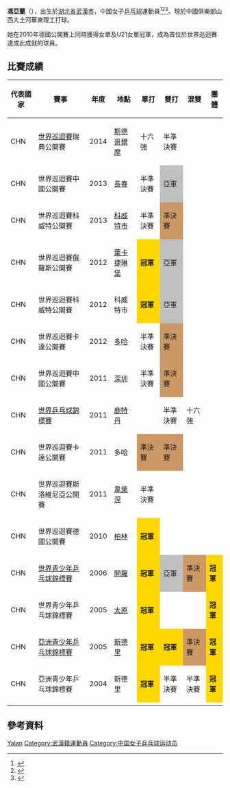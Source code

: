 {{noteTA|G1=Table Tennis}}
{{Infobox 乒乓球
| playername = 馮亞蘭
| image = ITTF World Tour 2017 German Open Feng Yalan 04.jpg
| imagesize = 
| caption =
| fullname = 
| nicknames =
| nationality = {{PRC}}
| residence = 
| playingstyle = 
| equipment = 
| hrank = 10（2013年7月）
| club = 山西大土河華東理工
| birthdate = {{birth date and age|1990|1|25}}
| birthplace = {{CHN}}[[湖北省|湖北省]][[武漢市|武漢市]]
| deathdate =
| deathplace =
| height = 
| weight = 
| medaltemplates =
{{MedalSport | 女子[[乒乓球|乒乓球]]}} 
{{MedalCountry | {{CHN}} }}  
{{MedalCompetition | [[世界青少年乒乓球錦標賽|世界青少年乒乓球錦標賽]] }} 
{{MedalGold | [[2006年世界青少年乒乓球錦標賽|2006年 開羅]] | 女子單打 }}
{{MedalGold | [[2006年世界青少年乒乓球錦標賽|2006年 開羅]] | 女子團體 }}
{{MedalSilver | [[2006年世界青少年乒乓球錦標賽|2006年 開羅]] | 女子雙打 }}
{{MedalBronze | [[2006年世界青少年乒乓球錦標賽|2006年 開羅]] | 混合雙打 }}
{{MedalCompetition | [[亞洲青少年乒乓球錦標賽|亞洲青少年乒乓球錦標賽]] }}
{{MedalGold | [[2004年亞洲青少年乒乓球錦標賽|2004年 新德里]] | 女子單打 }}
{{MedalGold | [[2004年亞洲青少年乒乓球錦標賽|2004年 新德里]] | 女子團體 }}
{{MedalGold | [[2005年亞洲青少年乒乓球錦標賽|2005年 新德里]] | 女子單打 }}
{{MedalGold | [[2005年亞洲青少年乒乓球錦標賽|2005年 新德里]] | 女子雙打 }}
{{MedalGold | [[2005年亞洲青少年乒乓球錦標賽|2005年 新德里]] | 女子團體 }}
{{MedalBronze | [[2005年亞洲青少年乒乓球錦標賽|2005年 新德里]] | 混合雙打 }}
}}
'''馮亞蘭'''（{{bd|1990年|1月25日|c=Feng, Yalan}}），出生於[[湖北省|湖北省]][[武漢市|武漢市]]，中國女子[[乒乓球|乒乓球]]運動員<ref>{{cite web|url=http://www.ittf.com/ittf_stats/stats_per_player.asp?player_id=102714|title=Stats Records - ITTF Statistics|deadurl=yes|archiveurl=https://web.archive.org/web/20150402104036/http://www.ittf.com/ittf_stats/stats_per_player.asp?player_id=102714|archivedate=2015-04-02}}</ref><ref>{{cite web|url=http://ittf.com/ittf_ranking/world_ranking_per_name.asp?Player_ID=102714|title=World ranking Record for FENG Yalan (CHN)|deadurl=yes|archiveurl=https://web.archive.org/web/20150402183705/http://ittf.com/ittf_ranking/world_ranking_per_name.asp?Player_ID=102714|archivedate=2015-04-02}}</ref><ref>{{cite web |url=http://www.ittfranking.com/cgi-bin/ttplayer.cgi?number=102714|title=FENG Yalan (CHN) - ITTF Rankings}}</ref>。現於中國俱樂部山西大土河華東理工打球。 

她在2010年德國公開賽上同時獲得女單及U21女單冠軍，成為首位於世界巡迴賽達成此成就的球員。

== 比賽成績 ==
{|  class="wikitable sortable"
|- class="hintergrundfarbe6"
! 代表國家 !! 賽事 !! 年度 !! 地點 !! 單打 !! 雙打 !! 混雙 !! 團體   
|-
| CHN || [[國際桌總職業巡迴賽|世界巡迴賽]]瑞典公開賽 || 2014 || [[斯德哥爾摩|斯德哥爾摩]] || 十六強 || 半準決賽 || ||
|-
| CHN || 世界巡迴賽中國公開賽 || 2013 || [[長春|長春]] || 半準決賽 || style="background-color:silver;"|亞軍 || ||
|-
| CHN || 世界巡迴賽科威特公開賽 || 2013 || [[科威特市|科威特市]] || 半準決賽 || style="background-color:#cc9966;"|準決賽 || ||
|-
| CHN || 世界巡迴賽俄羅斯公開賽 || 2012 || [[葉卡捷琳堡|葉卡捷琳堡]] || style="background-color:gold;"|'''冠軍''' || style="background-color:silver;"|亞軍 || ||
|-
| CHN || 世界巡迴賽科威特公開賽 || 2012 || 科威特市 || style="background-color:gold;"|'''冠軍''' || style="background-color:silver;"|亞軍 || ||
|-
| CHN || 世界巡迴賽卡達公開賽 || 2012 || [[多哈|多哈]] || 半準決賽 || style="background-color:#cc9966;"|準決賽 || ||
|-
| CHN || 世界巡迴賽中國公開賽 || 2011 || [[深圳市|深圳]] || 半準決賽 || style="background-color:#cc9966;"|準決賽 || ||
|-
| CHN || [[世界乒乓球錦標賽|世界乒乓球錦標賽]] || 2011 || [[鹿特丹|鹿特丹]] || || 半準決賽 || 十六強 || 
|-
| CHN || 世界巡迴賽卡達公開賽 || 2011 || 多哈 || style="background-color:#cc9966;"|準決賽 || style="background-color:#cc9966;"|準決賽 || ||
|-
| CHN || 世界巡迴賽斯洛維尼亞公開賽 || 2011 || [[韋萊涅|韋萊涅]] || 半準決賽 || || ||
|-
| CHN || 世界巡迴賽德國公開賽 || 2010 || [[柏林|柏林]] || style="background-color:gold;"|'''冠軍''' || || ||
|-
| CHN || [[世界青少年乒乓球錦標賽|世界青少年乒乓球錦標賽]] || 2006 || [[開羅|開羅]] || style="background-color:gold;"|'''冠軍''' || style="background-color:silver;"|亞軍 || style="background-color:#cc9966;"|準決賽 || style="background-color:gold;"|'''冠軍'''          
|-
| CHN || 世界青少年乒乓球錦標賽 || 2005 || [[太原市|太原]] || style="background-color:gold;"|'''冠軍''' || || || style="background-color:gold;"|'''冠軍''' 
|-
| CHN || [[亞洲青少年乒乓球錦標賽|亞洲青少年乒乓球錦標賽]] || 2005 || [[新德里|新德里]] || style="background-color:gold;"|'''冠軍''' || style="background-color:gold;"|'''冠軍''' || style="background-color:#cc9966;"|準決賽 || style="background-color:gold;"|'''冠軍''' 
|-
| CHN || 亞洲青少年乒乓球錦標賽 || 2004 || 新德里 || style="background-color:gold;"|'''冠軍''' || 半準決賽 || 半準決賽 || style="background-color:gold;"|'''冠軍''' 
|-
|}

== 參考資料 ==
{{reflist}}

{{中国乒乓球}}

{{Authority control}}
{{DEFAULTSORT:Feng, Yalan}}
[[Category:馮姓|Yalan]]
[[Category:武漢籍運動員|Category:武漢籍運動員]]
[[Category:中国女子乒乓球运动员|Category:中国女子乒乓球运动员]]